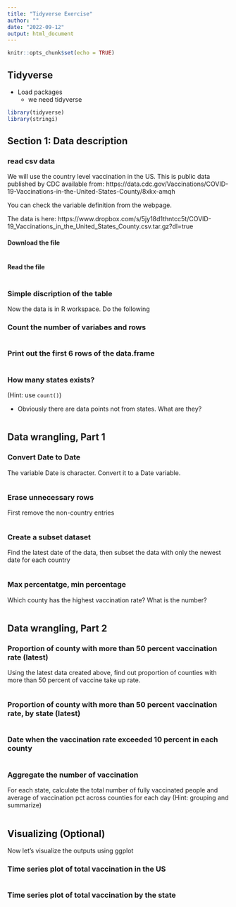 ```yaml
---
title: "Tidyverse Exercise"
author: ""
date: "2022-09-12"
output: html_document
---
```


```r
knitr::opts_chunk$set(echo = TRUE)
```

## Tidyverse

- Load packages
  - we need tidyverse

```r
library(tidyverse)
library(stringi)
```

## Section 1: Data description

### read csv data

We will use the country level vaccination in the US. This is public data published by CDC available from: https://data.cdc.gov/Vaccinations/COVID-19-Vaccinations-in-the-United-States-County/8xkx-amqh

You can check the variable definition from the webpage. 

The data is here: https://www.dropbox.com/s/5jy18d1thntcc5t/COVID-19_Vaccinations_in_the_United_States_County.csv.tar.gz?dl=true

#### Download the file

```r

```

#### Read the file

```r

```


### Simple discription of the table

Now the data is in R workspace. Do the following

### Count the number of variabes and rows

```r

```

### Print out the first 6 rows of the data.frame

```r


```


### How many states exists?

(Hint: use `count()`)

- Obviously there are data points not from states. What are they?

```r

```


## Data wrangling, Part 1

### Convert Date to Date

The variable Date is character. Convert it to a Date variable.

```r

```

### Erase unnecessary rows

First remove the non-country entries

```r

```


### Create a subset dataset

Find the latest date of the data, then subset the data with only the newest date for each country

```r

```

### Max percentatge, min percentage

Which county has the highest vaccination rate? What is the number?

```r

```


## Data wrangling, Part 2

### Proportion of county with more than 50 percent vaccination rate (latest)

Using the latest data created above, find out proportion of counties with more than 50 percent of vaccine take up rate.

```r

```

### Proportion of county with more than 50 percent vaccination rate, by state (latest)

```r

```

### Date when the vaccination rate exceeded 10 percent in each county

```r

```

### Aggregate the number of vaccination

For each state, calculate the total number of fully vaccinated people 
and average of vaccination pct across counties for each day (Hint: grouping and summarize)


```r

```



## Visualizing (Optional)

Now let's visualize the outputs using ggplot

### Time series plot of total vaccination in the US

```r

```


### Time series plot of total vaccination by the state

```r

```

